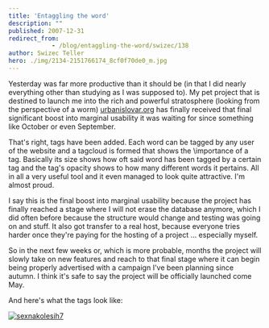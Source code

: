 ```yaml
---
title: 'Entaggling the word'
description: ""
published: 2007-12-31
redirect_from: 
            - /blog/entaggling-the-word/swizec/138
author: Swizec Teller
hero: ./img/2134-2151766174_8cf0f70de0_m.jpg
---
```

Yesterday was far more productive than it should be (in that I did nearly everything other than studying as I was supposed to). My pet project that is destined to launch me into the rich and powerful stratosphere (looking from the perspective of a worm) [urbanislovar.org](http://urbanislovar.org/) has finally received that final significant boost into marginal usability it was waiting for since something like October or even September.

That's right, tags have been added. Each word can be tagged by any user of the website and a tagcloud is formed that shows the \\importance of a tag. Basically its size shows how oft said word has been tagged by a certain tag and the tag's opacity shows to how many different words it pertains. All in all a very useful tool and it even managed to look quite attractive. I'm almost proud.

I say this is the final boost into marginal usability because the project has finally reached a stage where I will not erase the database anymore, which I did often before because the structure would change and testing was going on and stuff. It also got transfer to a real host, because everyone tries harder once they're paying for the hosting of a project ... especially myself.

So in the next few weeks or, which is more probable, months the project will slowly take on new features and reach to that final stage where it can begin being properly advertised with a campaign I've been planning since autumn. I think it's safe to say the project will be officially launched come May.

And here's what the tags look like:

[![sexnakolesih7](./img/2134-2151766174_8cf0f70de0_m.jpg)](http://www.flickr.com/photos/swiz/2151766174/ "sexnakolesih7 by swizec \_, on Flickr")